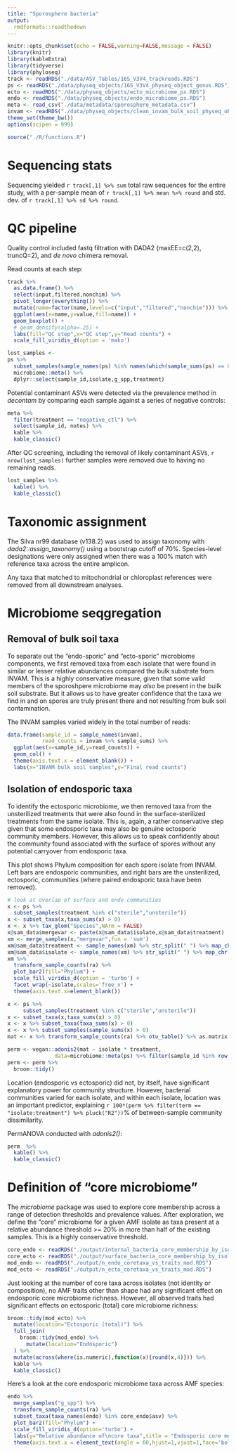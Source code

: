```yaml
---
title: "Sporosphere bacteria"
output: 
  rmdformats::readthedown
---
```


```r
knitr::opts_chunk$set(echo = FALSE,warning=FALSE,message = FALSE)
library(knitr)
library(kableExtra)
library(tidyverse)
library(phyloseq)
track <- readRDS("./data/ASV_Tables/16S_V3V4_trackreads.RDS")
ps <- readRDS("./data/physeq_objects/16S_V3V4_physeq_object_genus.RDS")
ecto <- readRDS("./data/physeq_objects/ecto_microbiome_ps.RDS")
endo <- readRDS("./data/physeq_objects/endo_microbiome_ps.RDS")
meta <- read_csv("./data/metadata/sporosphere_metadata.csv")
invam <- readRDS("./data/physeq_objects/clean_invam_bulk_soil_physeq_object.RDS")
theme_set(theme_bw())
options(scipen = 999)

source("./R/functions.R")
```

# Sequencing stats 

Sequencing yielded `r track[,1] %>% sum` total raw sequences for the entire study, with a per-sample mean of `r track[,1] %>% mean %>% round` and std. dev. of `r track[,1] %>% sd %>% round`.


# QC pipeline

Quality control included fastq filtration with DADA2 (maxEE=c(2,2), truncQ=2), and *de novo* chimera removal.

Read counts at each step:
```r
track %>% 
  as.data.frame() %>% 
  select(input,filtered,nonchim) %>% 
  pivot_longer(everything()) %>% 
  mutate(name=factor(name,levels=c("input","filtered","nonchim"))) %>% 
  ggplot(aes(x=name,y=value,fill=name)) +
  geom_boxplot() +
  # geom_density(alpha=.25) +
  labs(fill="QC step",x="QC step",y="Read counts") +
  scale_fill_viridis_d(option = 'mako')
```


```r
lost_samples <- 
ps %>% 
  subset_samples(sample_names(ps) %in% names(which(sample_sums(ps) == 0))) %>% 
  microbiome::meta() %>% 
  dplyr::select(sample_id,isolate,g_spp,treatment)
```

Potential contaminant ASVs were detected via the prevalence method in *decontam* by comparing each sample against a series of negative controls:

```r
meta %>% 
  filter(treatment == "negative_ctl") %>% 
  select(sample_id, notes) %>% 
  kable %>% 
  kable_classic()
```

After QC screening, including the removal of likely contaminant ASVs, `r nrow(lost_samples)` further samples were removed due to having no remaining reads.

```r
lost_samples %>% 
  kable() %>% 
  kable_classic()
```

# Taxonomic assignment

The Silva nr99 database (v138.2) was used to assign taxonomy with *dada2::assign_taxonomy()* using a bootstrap cutoff of 70%. Species-level designations were only assigned when there was a 100% match with reference taxa across the entire amplicon. 

Any taxa that matched to mitochondrial or chloroplast references were removed from all downstream analyses.



# Microbiome seqgregation

## Removal of bulk soil taxa

To separate out the "endo-sporic" and "ecto-sporic" microbiome components, we first removed taxa from each isolate that were found in similar or lesser relative abundances compared the bulk substrate from INVAM. This is a highly conservative measure, given that some valid members of the sporoshpere microbiome may *also* be present in the builk soil substrate. But it allows us to have greater confidence that the taxa we find in and on spores are truly present there and not resulting from bulk soil contamination.

The INVAM samples varied widely in the total number of reads:
```r
data.frame(sample_id = sample_names(invam),
           read_counts = invam %>% sample_sums) %>% 
  ggplot(aes(x=sample_id,y=read_counts)) +
  geom_col() +
  theme(axis.text.x = element_blank()) +
  labs(x="INVAM bulk soil samples",y="Final read counts")
```

## Isolation of endosporic taxa

To identify the ectosporic microbiome, we then removed taxa from the unsterilized treatments that were also found in the surface-sterilized treatments from the same isolate. This is, again, a rather conservative step given that some endosporic taxa may also be genuine ectosporic community members. However, this allows us to speak confidently about the community found associated with the surface of spores without any potential carryover from endosporic taxa.

This plot shows Phylum composition for each spore isolate from INVAM. Left bars are endosporic communities, and right bars are the unsterilized, ectosporic, communities (where paired endosporic taxa have been removed).
```r
# look at overlap of surface and endo communities
x <- ps %>%
  subset_samples(treatment %in% c("sterile","unsterile"))
x <- subset_taxa(x,taxa_sums(x) > 0)
x <- x %>% tax_glom("Species",NArm = FALSE)
x@sam_data$mergevar <- paste(x@sam_data$isolate,x@sam_data$treatment)
xm <- merge_samples(x,"mergevar",fun = 'sum')
xm@sam_data$treatment <- sample_names(xm) %>% str_split(" ") %>% map_chr(2)
xm@sam_data$isolate <- sample_names(xm) %>% str_split(" ") %>% map_chr(1)
xm %>% 
  transform_sample_counts(ra) %>% 
  plot_bar2(fill="Phylum") +
  scale_fill_viridis_d(option = 'turbo') +
  facet_wrap(~isolate,scales='free_x') +
  theme(axis.text.x=element_blank())
```



```r

x <- ps %>%
     subset_samples(treatment %in% c("sterile","unsterile"))
x <- subset_taxa(x,taxa_sums(x) > 0)
x <- x %>% subset_taxa(taxa_sums(x) > 0)
x <- x %>% subset_samples(sample_sums(x) > 0)
mat <- x %>% transform_sample_counts(ra) %>% otu_table() %>% as.matrix

perm <- vegan::adonis2(mat ~ isolate * treatment,
               data=microbiome::meta(ps) %>% filter(sample_id %in% row.names(mat)))
perm <- perm %>% 
  broom::tidy()
```

Location (endosporic vs ectosporic) did not, by itself, have significant explanatory power for community structure. However, bacterial communities varied for each isolate, and within each isolate, location was an important predictor, explaining `r 100*(perm %>% filter(term == "isolate:treatment") %>% pluck("R2"))`% of between-sample community dissimilarity.

PermANOVA conducted with *adonis2()*:
```r
perm  %>% 
  kable() %>% 
  kable_classic()

```

# Definition of "core microbiome"

The *microbiome* package was used to explore core membership across a range of detection thresholds and prevalence values. After exploration, we define the "core" microbiome for a given AMF isolate as taxa present at a relative abundance threshold >= 20% in more than half of the existing samples. This is a highly conservative threshold.

```r
core_endo <- readRDS("./output/internal_bacteria_core_membership_by_isolate_df.RDS")
core_ecto <- readRDS("./output/surface_bacteria_core_membership_by_isolate_df.RDS")
mod_endo <- readRDS("./output/n_endo_coretaxa_vs_traits_mod.RDS")
mod_ecto <- readRDS("./output/n_ecto_coretaxa_vs_traits_mod.RDS")

```

Just looking at the number of core taxa across isolates (not identity or composition), no AMF traits other than shape had any significant effect on endosporic core microbiome richness. However, all observed traits had significant effects on ectosporic (total) core microbiome richness:

```r
broom::tidy(mod_ecto) %>% 
  mutate(location="Ectosporic (total)") %>% 
  full_join(
    broom::tidy(mod_endo) %>% 
      mutate(location="Endosporic")
  ) %>% 
  mutate(across(where(is.numeric),function(x){round(x,4)})) %>% 
  kable %>% 
  kable_classic()
```

Here's a look at the core endosporic microbiome taxa across AMF species:


```r
endo %>% 
  merge_samples("g_spp") %>% 
  transform_sample_counts(ra) %>% 
  subset_taxa(taxa_names(endo) %in% core_endo$asv) %>% 
  plot_bar2(fill="Phylum") +
  scale_fill_viridis_d(option='turbo') +
  labs(y="Relative abundance of\ncore taxa",title = "Endosporic core membership",x="AMF species") +
  theme(axis.text.x = element_text(angle = 60,hjust=1,vjust=1,face='bold.italic'))


```


